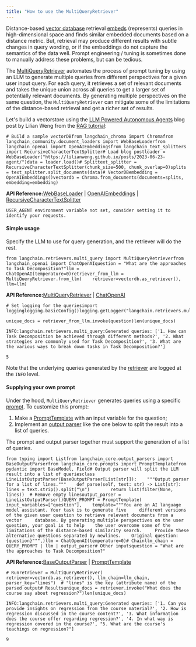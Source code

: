 ```yaml
---
title: "How to use the MultiQueryRetriever"
---
```


Distance-based [vector database](/oss/concepts/vectorstores) retrieval [embeds](/oss/concepts/embedding_models) (represents) queries in high-dimensional space and finds similar embedded documents based on a distance metric. But, retrieval may produce different results with subtle changes in query wording, or if the embeddings do not capture the semantics of the data well. Prompt engineering / tuning is sometimes done to manually address these problems, but can be tedious.

The [MultiQueryRetriever](https://python.langchain.com/api_reference/langchain/retrievers/langchain.retrievers.multi_query.MultiQueryRetriever.html) automates the process of prompt tuning by using an LLM to generate multiple queries from different perspectives for a given user input query. For each query, it retrieves a set of relevant documents and takes the unique union across all queries to get a larger set of potentially relevant documents. By generating multiple perspectives on the same question, the `MultiQueryRetriever` can mitigate some of the limitations of the distance-based retrieval and get a richer set of results.

Let's build a vectorstore using the [LLM Powered Autonomous Agents](https://lilianweng.github.io/posts/2023-06-23-agent/) blog post by Lilian Weng from the [RAG tutorial](/oss/tutorials/rag):

```
# Build a sample vectorDBfrom langchain_chroma import Chromafrom langchain_community.document_loaders import WebBaseLoaderfrom langchain_openai import OpenAIEmbeddingsfrom langchain_text_splitters import RecursiveCharacterTextSplitter# Load blog postloader = WebBaseLoader("https://lilianweng.github.io/posts/2023-06-23-agent/")data = loader.load()# Splittext_splitter = RecursiveCharacterTextSplitter(chunk_size=500, chunk_overlap=0)splits = text_splitter.split_documents(data)# VectorDBembedding = OpenAIEmbeddings()vectordb = Chroma.from_documents(documents=splits, embedding=embedding)
```

**API Reference:**[WebBaseLoader](https://python.langchain.com/api_reference/community/document_loaders/langchain_community.document_loaders.web_base.WebBaseLoader.html) | [OpenAIEmbeddings](https://python.langchain.com/api_reference/openai/embeddings/langchain_openai.embeddings.base.OpenAIEmbeddings.html) | [RecursiveCharacterTextSplitter](https://python.langchain.com/api_reference/text_splitters/character/langchain_text_splitters.character.RecursiveCharacterTextSplitter.html)

```
USER_AGENT environment variable not set, consider setting it to identify your requests.
```

#### Simple usage

Specify the LLM to use for query generation, and the retriever will do the rest.

```
from langchain.retrievers.multi_query import MultiQueryRetrieverfrom langchain_openai import ChatOpenAIquestion = "What are the approaches to Task Decomposition?"llm = ChatOpenAI(temperature=0)retriever_from_llm = MultiQueryRetriever.from_llm(    retriever=vectordb.as_retriever(), llm=llm)
```

**API Reference:**[MultiQueryRetriever](https://python.langchain.com/api_reference/langchain/retrievers/langchain.retrievers.multi_query.MultiQueryRetriever.html) | [ChatOpenAI](https://python.langchain.com/api_reference/openai/chat_models/langchain_openai.chat_models.base.ChatOpenAI.html)

```
# Set logging for the queriesimport logginglogging.basicConfig()logging.getLogger("langchain.retrievers.multi_query").setLevel(logging.INFO)
```

```
unique_docs = retriever_from_llm.invoke(question)len(unique_docs)
```

```
INFO:langchain.retrievers.multi_query:Generated queries: ['1. How can Task Decomposition be achieved through different methods?', '2. What strategies are commonly used for Task Decomposition?', '3. What are the various ways to break down tasks in Task Decomposition?']
```

```
5
```

Note that the underlying queries generated by the [retriever](/oss/concepts/retrievers) are logged at the `INFO` level.

#### Supplying your own prompt

Under the hood, `MultiQueryRetriever` generates queries using a specific [prompt](https://python.langchain.com/api_reference/langchain/retrievers/langchain.retrievers.multi_query.MultiQueryRetriever.html). To customize this prompt:

1. Make a [PromptTemplate](https://python.langchain.com/api_reference/core/prompts/langchain_core.prompts.prompt.PromptTemplate.html) with an input variable for the question;
2. Implement an [output parser](/oss/concepts/output_parsers) like the one below to split the result into a list of queries.

The prompt and output parser together must support the generation of a list of queries.

```
from typing import Listfrom langchain_core.output_parsers import BaseOutputParserfrom langchain_core.prompts import PromptTemplatefrom pydantic import BaseModel, Field# Output parser will split the LLM result into a list of queriesclass LineListOutputParser(BaseOutputParser[List[str]]):    """Output parser for a list of lines."""    def parse(self, text: str) -> List[str]:        lines = text.strip().split("\n")        return list(filter(None, lines))  # Remove empty linesoutput_parser = LineListOutputParser()QUERY_PROMPT = PromptTemplate(    input_variables=["question"],    template="""You are an AI language model assistant. Your task is to generate five     different versions of the given user question to retrieve relevant documents from a vector     database. By generating multiple perspectives on the user question, your goal is to help    the user overcome some of the limitations of the distance-based similarity search.     Provide these alternative questions separated by newlines.    Original question: {question}""",)llm = ChatOpenAI(temperature=0)# Chainllm_chain = QUERY_PROMPT | llm | output_parser# Other inputsquestion = "What are the approaches to Task Decomposition?"
```

**API Reference:**[BaseOutputParser](https://python.langchain.com/api_reference/core/output_parsers/langchain_core.output_parsers.base.BaseOutputParser.html) | [PromptTemplate](https://python.langchain.com/api_reference/core/prompts/langchain_core.prompts.prompt.PromptTemplate.html)

```
# Runretriever = MultiQueryRetriever(    retriever=vectordb.as_retriever(), llm_chain=llm_chain, parser_key="lines")  # "lines" is the key (attribute name) of the parsed output# Resultsunique_docs = retriever.invoke("What does the course say about regression?")len(unique_docs)
```

```
INFO:langchain.retrievers.multi_query:Generated queries: ['1. Can you provide insights on regression from the course material?', '2. How is regression discussed in the course content?', '3. What information does the course offer regarding regression?', '4. In what way is regression covered in the course?', "5. What are the course's teachings on regression?"]
```

```
9
```
